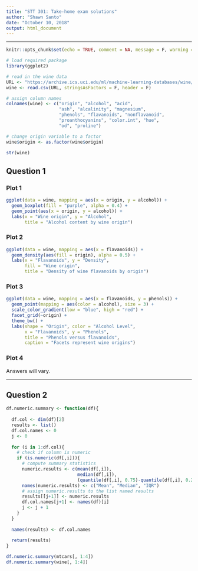 ---
title: "STT 301: Take-home exam solutions"
author: "Shawn Santo"
date: "October 10, 2018"
output: html_document
---

****************

```{r setup, include=FALSE}
knitr::opts_chunk$set(echo = TRUE, comment = NA, message = F, warning = F)
```

```{r}
# load required package
library(ggplot2)
```

```{r}
# read in the wine data
URL <- "https://archive.ics.uci.edu/ml/machine-learning-databases/wine/wine.data"
wine <- read.csv(URL, stringsAsFactors = F, header = F)

# assign column names
colnames(wine) <- c("origin", "alcohol", "acid", 
                    "ash", "alcalinity", "magnesium", 
                    "phenols", "flavanoids", "nonflavanoid", 
                    "proanthocyanins", "color.int", "hue", 
                    "od", "proline")

# change origin variable to a factor
wine$origin <- as.factor(wine$origin)

str(wine)
```

## Question 1 

### Plot 1 

```{r fig.width=9, fig.height=6, echo=T}
ggplot(data = wine, mapping = aes(x = origin, y = alcohol)) + 
  geom_boxplot(fill = "purple", alpha = 0.4) + 
  geom_point(aes(x = origin, y = alcohol)) +
  labs(x = "Wine origin", y = "Alcohol", 
       title = "Alcohol content by wine origin")
```

### Plot 2

```{r fig.width=12, fig.height=6, echo=T}
ggplot(data = wine, mapping = aes(x = flavanoids)) +
  geom_density(aes(fill = origin), alpha = 0.5) +
  labs(x = "Flavanoids", y = "Density",
       fill = "Wine origin",
       title = "Density of wine flavanoids by origin")

```

### Plot 3

```{r fig.width=12, fig.height=6, echo=T}
ggplot(data = wine, mapping = aes(x = flavanoids, y = phenols)) +
  geom_point(mapping = aes(color = alcohol), size = 3) +
  scale_color_gradient(low = "blue", high = "red") +
  facet_grid(~origin) +
  theme_bw() +
  labs(shape = "Origin", color = "Alcohol Level", 
       x = "Flavanoids", y = "Phenols",
       title = "Phenols versus flavanoids",
       caption = "Facets represent wine origins")
```

### Plot 4

Answers will vary.


**************

## Question 2

```{r echo=T}
df.numeric.summary <- function(df){
  
  df.col <- dim(df)[2]
  results <- list()
  df.col.names <- 0
  j <- 0
  
  for (i in 1:df.col){
    # check if column is numeric
    if (is.numeric(df[,i])){
      # compute summary statistics
      numeric.results <- c(mean(df[,i]), 
                           median(df[,i]), 
                           (quantile(df[,i], 0.75)-quantile(df[,i], 0.25)))
      names(numeric.results) <- c("Mean", "Median", "IQR")
      # assign numeric.results to the list named results
      results[[j+1]] <- numeric.results
      df.col.names[j+1] <- names(df)[i]
      j <- j + 1
    }
  }
  
  names(results) <- df.col.names
  
  return(results)
}
```

```{r}
df.numeric.summary(mtcars[, 1:4])
df.numeric.summary(wine[, 1:4])
```










